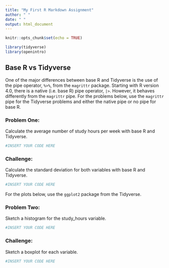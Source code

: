```yaml
---
title: "My First R Markdown Assignment"
author: " "
date: " "
output: html_document
---
```


```r
knitr::opts_chunk$set(echo = TRUE)

library(tidyverse)
library(openintro)
```

## Base R vs Tidyverse
One of the major differences between base R and Tidyverse is the use of the pipe operator, ` %>% `, from the `magrittr` package. Starting with R version 4.0, there is a native (i.e. base R) pipe operator, `|>`. However, it behaves differently from the `magrittr` pipe. For the problems below, use the `magrittr` pipe for the Tidyverse problems and either the native pipe or no pipe for base R. 

### Problem One: 

Calculate the average number of study hours per week with base R and Tidyverse.

```r
#INSERT YOUR CODE HERE
```

### Challenge: 

Calculate the standard deviation for both variables with base R and Tidyverse.

```r
#INSERT YOUR CODE HERE
```

For the plots below, use the `ggplot2` package from the Tidyverse.

### Problem Two: 

Sketch a histogram for the study\_hours variable.

```r
#INSERT YOUR CODE HERE
```

### Challenge: 

Sketch a boxplot for each variable.

```r
#INSERT YOUR CODE HERE
```
